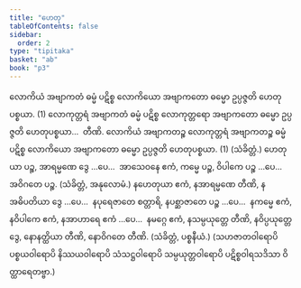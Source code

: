 ```yaml
---
title: "ဟေတု"
tableOfContents: false
sidebar:
  order: 2
type: "tipitaka"
basket: "ab"
book: "p3"
---
```



<DynamicBreadcrumb />

<Division number="50" book="p3" e="ch" v="39" p="356">

<Paragraph number="1567" book="p3">
လောကိယံ အဗျာကတံ ဓမ္မံ ပဋိစ္စ လောကိယော အဗျာကတော ဓမ္မော ဥပ္ပဇ္ဇတိ ဟေတုပစ္စယာ. (1)
</Paragraph>

<Paragraph number="1568" book="p3">
လောကုတ္တရံ အဗျာကတံ ဓမ္မံ ပဋိစ္စ လောကုတ္တရော အဗျာကတော ဓမ္မော ဥပ္ပဇ္ဇတိ ဟေတုပစ္စယာ…  တီဏိ.
</Paragraph>

<Paragraph number="1569" book="p3">
လောကိယံ အဗျာကတဉ္စ လောကုတ္တရံ အဗျာကတဉ္စ ဓမ္မံ ပဋိစ္စ လောကိယော အဗျာကတော ဓမ္မော ဥပ္ပဇ္ဇတိ ဟေတုပစ္စယာ. (1) (သံခိတ္တံ.)
</Paragraph>

</Division>
<Division number="51" book="p3" e="ch" v="39" p="357">

<Paragraph number="1570" book="p3">
ဟေတုယာ ပဉ္စ, အာရမ္မဏေ ဒွေ …ပေ…  အာသေဝနေ ဧကံ, ကမ္မေ ပဉ္စ, ဝိပါကေ ပဉ္စ …ပေ…  အဝိဂတေ ပဉ္စ. (သံခိတ္တံ, အနုလောမံ.)
</Paragraph>

</Division>
<Division number="52" book="p3" e="ch" v="39" p="357">

<Paragraph number="1571" book="p3">
နဟေတုယာ ဧကံ, နအာရမ္မဏေ တီဏိ, နအဓိပတိယာ ဒွေ …ပေ…  နပုရေဇာတေ စတ္တာရိ, နပစ္ဆာဇာတေ ပဉ္စ …ပေ…  နကမ္မေ ဧကံ, နဝိပါကေ ဧကံ, နအာဟာရေ ဧကံ …ပေ…  နမဂ္ဂေ ဧကံ, နသမ္ပယုတ္တေ တီဏိ, နဝိပ္ပယုတ္တေ ဒွေ, နောနတ္ထိယာ တီဏိ, နောဝိဂတေ တီဏိ. (သံခိတ္တံ, ပစ္စနီယံ.)
</Paragraph>

<Paragraph number="1572" book="p3">
(သဟဇာတဝါရောပိ ပစ္စယဝါရောပိ နိဿယဝါရောပိ သံသဋ္ဌဝါရောပိ သမ္ပယုတ္တဝါရောပိ ပဋိစ္စဝါရသဒိသာ ဝိတ္ထာရေတဗ္ဗာ.)
</Paragraph>
</Division>